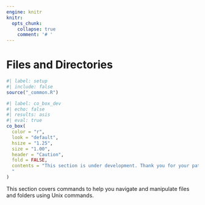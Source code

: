 ```yaml
---
engine: knitr
knitr:
  opts_chunk: 
    collapse: true
    comment: '# '
---
```


# Files and Directories  {#sec-dirs .unnumbered}

```r
#| label: setup
#| include: false
source("_common.R")
```

```r
#| label: co_box_dev
#| echo: false
#| results: asis
#| eval: true
co_box(
  color = "r",
  look = "default", 
  hsize = "1.25", 
  size = "1.00", 
  header = "Caution", 
  fold = FALSE,
  contents = "This section is under development. Thank you for your patience.
  "
)
```

This section covers commands to help you navigate and manipulate files and folders using Unix commands. 
